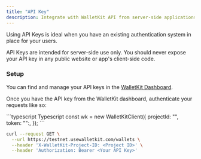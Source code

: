 ```yaml
---
title: "API Key"
description: Integrate with WalletKit API from server-side applications using your API key
---
```


Using API Keys is ideal when you have an existing authentication system in place for your users.

<Warning>
    API Keys are intended for server-side use only. You should never expose your API key in any public website or app's client-side code.
</Warning>

### Setup

You can find and manage your API keys in the [WalletKit Dashboard](https://app.usewalletkit.com/api-keys).


Once you have the API key from the WalletKit dashboard, authenticate your requests like so:

<CodeGroup>
```typescript Typescript
const wk = new WalletKitClient({
  projectId: "<Your Project ID>",
  token: "<Your API Key>":,
});
```

```bash Curl
curl --request GET \
  --url https://testnet.usewalletkit.com/wallets \
  --header 'X-WalletKit-Project-ID: <Project ID>' \
  --header 'Authorization: Bearer <Your API Key>'
```

</CodeGroup>

